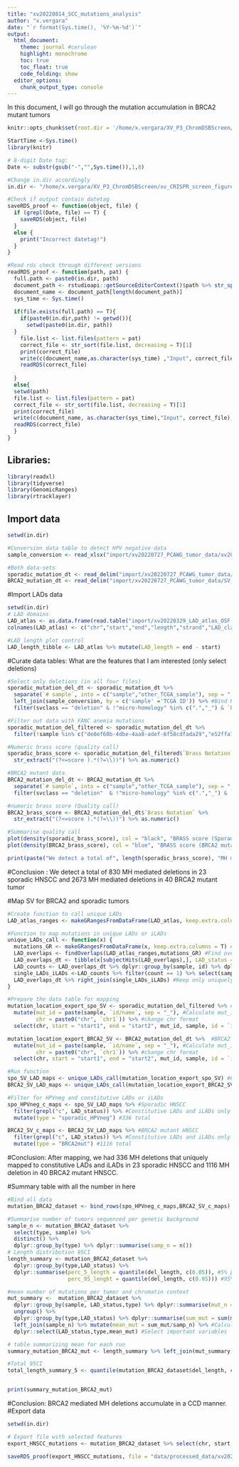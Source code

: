 ```yaml
---
title: "xv20220814_SCC_mutations_analysis"
author: "x.vergara"
date: "`r format(Sys.time(), '%Y-%m-%d')`"
output:
  html_document:
    theme: journal #cerulean
    highlight: monochrome
    toc: true
    toc_float: true
    code_folding: show
  editor_options:
    chunk_output_type: console
---
```


In this document, I will go through the mutation accumulation in BRCA2 mutant tumors

```r
knitr::opts_chunk$set(root.dir = '/home/x.vergara/XV_P3_ChromDSBScreen/xv_CRISPR_screen_figures/rmarkdown/xv20210920_paper_scripts/short_version/knit_html/')

StartTime <-Sys.time()
library(knitr)

# 8-digit Date tag:
Date <- substr(gsub("-","",Sys.time()),1,8)

#Change in.dir accordingly
in.dir <- "/home/x.vergara/XV_P3_ChromDSBScreen/xv_CRISPR_screen_figures/"

#Check if output contain datetag
saveRDS_proof <- function(object, file) {
  if (grepl(Date, file) == T) {
    saveRDS(object, file)
  }
  else {
    print("Incorrect datetag!")
  }
}

#Read rds check through different versions
readRDS_proof <- function(path, pat) {
  full.path <- paste0(in.dir, path)
  document_path <- rstudioapi::getSourceEditorContext()$path %>% str_split(pattern = "/") %>% unlist()
  document_name <- document_path[length(document_path)]
  sys_time <- Sys.time()
  
  if(file.exists(full.path) == T){
    if(paste0(in.dir,path) != getwd()){
      setwd(paste0(in.dir, path))
  }
    file.list <- list.files(pattern = pat)
    correct_file <- str_sort(file.list, decreasing = T)[1]
    print(correct_file)
    write(c(document_name,as.character(sys_time) ,"Input", correct_file), file = paste0(in.dir,"log"), ncolumns = 4, sep = "\t", append = T)
    readRDS(correct_file)
    
  }
  else{
  setwd(path)
  file.list <- list.files(pattern = pat)
  correct_file <- str_sort(file.list, decreasing = T)[1]
  print(correct_file)
  write(c(document_name, as.character(sys_time),"Input", correct_file),file = paste0(in.dir,"log"), ncolumns = 4, sep = "\t", append = T)
  readRDS(correct_file)
  }
}

```

## Libraries:

```r
library(readxl)
library(tidyverse)
library(GenomicRanges)
library(rtracklayer)
```

## Import data

```r
setwd(in.dir)

#Conversion data table to detect HPV negative data
sample_conversion <- read_xlsx("import/xv20220727_PCAWG_tumor_data/xv20220815_conversion_table_samples_TCGA.xlsx", col_names = T)

#Both data-sets
sporadic_mutation_dt <- read_delim("import/xv20220727_PCAWG_tumor_data/SV_Indels_PCAWG/HNSC/BRASS/summary_shortened.txt") #BRCA2 +/+ HNSCC
BRCA2_mutation_dt <- read_delim("import/xv20220727_PCAWG_tumor_data/SV_Indels_PCAWG/BRCA2/BRASS/summary_shortened.txt") #BRCA2 -/- HNSCC
```

#Import LADs data
```r
setwd(in.dir)
# LAD domains
LAD_atlas <- as.data.frame(read.table("import/xv20220329_LAD_atlas_OSF.bed.gz",header = FALSE, sep="\t",stringsAsFactors=FALSE, quote=""))
colnames(LAD_atlas) <- c("chr","start","end","length","strand","LAD_class")

#LAD_length plot control
LAD_length_tibble <- LAD_atlas %>% mutate(LAD_length = end - start)

```

#Curate data tables: What are the features that I am interested (only select deletions)
```r
#Select only deletions (in all four files)
sporadic_mutation_del_dt <- sporadic_mutation_dt %>% 
  separate(`# sample`, into = c("sample","other_TCGA_sample"), sep = ",") %>% #Remove from sample column the second TCGA id
  left_join(sample_conversion, by = c('sample' ='TCGA ID')) %>% #Bind HPV data
  filter(svclass == "deletion" & !"micro-homology" %in% c(".","_") & `Brass Notation` != "_" & grepl("Neg", `Name Supp. Table`)) #Filter MH mediated deletions

#Filter out data with FANC anemia mutations
sporadic_mutation_del_filtered <- sporadic_mutation_del_dt %>% 
  filter(!sample %in% c("de8ef60b-4dbe-4aa8-adef-6f58cdfada29","e52ffa79-557a-4024-81f3-f3826c227ec5")) #sample with mutation in putative FA proteins

#Numeric brass score (quality call)
sporadic_brass_score <- sporadic_mutation_del_filtered$`Brass Notation` %>% 
  str_extract("(?<=score ).*(?=\\))") %>% as.numeric()

#BRCA2 mutant data
BRCA2_mutation_del_dt <- BRCA2_mutation_dt %>% 
  separate(`# sample`, into = c("sample","other_TCGA_sample"), sep = ",") %>% 
  filter(svclass == "deletion"  & !"micro-homology" %in% c(".","_") & `Brass Notation` != "_") #Filter MH mediated deletions

#numeric brass score (Quality call)
BRCA2_brass_score <- BRCA2_mutation_del_dt$`Brass Notation` %>% 
  str_extract("(?<=score ).*(?=\\))") %>% as.numeric()

#Summarise quality call
plot(density(sporadic_brass_score), col = "black", "BRASS score (Sporadinc HNSCC samples)")
plot(density(BRCA2_brass_score), col = "blue", "BRASS score (BRCA2 mutant HNSCC samples)")

print(paste("We detect a total of", length(sporadic_brass_score), "MH mediated deletions in 23 sporadic HNSCC and ", length(BRCA2_brass_score), "MH mediated deletions in 40 BRCA2 mutant tumor"))

```
#Conclusion : We detect a total of 830 MH mediated deletions in 23 sporadic HNSCC and 2673 MH mediated deletions in 40 BRCA2 mutant tumor

#Map SV for BRCA2 and sporadic tumors
```r
#Create function to call unique LADs
LAD_atlas_ranges <- makeGRangesFromDataFrame(LAD_atlas, keep.extra.columns = T) #Make LADs into GR ranges

#Function to map mutations in unique LADs or iLADs
unique_LADs_call <- function(x) {
  mutations_GR <- makeGRangesFromDataFrame(x, keep.extra.columns = T) #Make a GR object with the coordinated of the deletion
  LAD_overlaps <- findOverlaps(LAD_atlas_ranges,mutations_GR) #Find overlaps between deletions and LAD states
  LAD_overlaps_dt <- tibble(x[subjectHits(LAD_overlaps),], LAD_status =  LAD_atlas[queryHits(LAD_overlaps),6]) #Extract the LAD_status of the mapped deletion
  LAD_counts <- LAD_overlaps_dt %>% dplyr::group_by(sample, id) %>% dplyr::summarize(count = n()) #How many different overlaps a deletions has. count = 1 -> single map, if bigger means goes over border
  single_LADs_iLADs <-LAD_counts %>% filter(count == 1) %>% select(sample, id) #Filter these that are called only once
  LAD_overlaps_dt %>% right_join(single_LADs_iLADs) #Keep only uniquely called
}

#Prepare the data table for mapping
mutation_location_export_spo_SV <- sporadic_mutation_del_filtered %>% #Sporadic HNSCC
  mutate(mut_id = paste(sample, `id/name`, sep = "_"), #Calculate mut_id (sample_mut)
         chr = paste0("chr", `chr1`)) %>% #change chr format
  select(chr, start = "start1", end = "start2", mut_id, sample, id = `id/name`) #select needed columns

mutation_location_export_BRCA2_SV <- BRCA2_mutation_del_dt %>%  #BRCA2 mutant HNSCC
  mutate(mut_id = paste(sample, `id/name`, sep = "_"), #Calculate mut_id (sample_mut)
         chr = paste0("chr", `chr1`)) %>% #change chr format
  select(chr, start = "start1", end = "start2", mut_id, sample, id = `id/name`) #select needed columns

#Run function
spo_SV_LAD_maps <- unique_LADs_call(mutation_location_export_spo_SV) #689 uniquely mapped MH del in HNSCC tumors
BRCA2_SV_LAD_maps <- unique_LADs_call(mutation_location_export_BRCA2_SV) #2281 uniquely mapped MH del in BRCA2mut tumors

#Filter for HPVneg and constitutive LADs or iLADs
spo_HPVneg_c_maps <- spo_SV_LAD_maps %>% #Sporadic HNSCC
  filter(grepl("c", LAD_status)) %>% #Constitutive LADs and iLADs only
  mutate(type = "sporadic_HPVneg") #336 total

BRCA2_SV_c_maps <- BRCA2_SV_LAD_maps %>% #BRCA2 mutant HNSCC
  filter(grepl("c", LAD_status)) %>% #Constitutive LADs and iLADs only
  mutate(type = "BRCA2mut") #1116 total

```
#Conclusion: After mapping, we had 336 MH deletions that uniquely mapped to constitutive LADs and iLADs in 23 sporadic HNSCC and 1116 MH deletion in 40 BRCA2 mutant HNSCC.

#Summary table with all the number in here
```r
#Bind all data
mutation_BRCA2_dataset <- bind_rows(spo_HPVneg_c_maps,BRCA2_SV_c_maps) %>% mutate(del_length = end - start)

#Summarise number of tumors sequenced per genetic background
sample_n <- mutation_BRCA2_dataset %>% 
  select(type, sample) %>% 
  distinct() %>% 
  dplyr::group_by(type) %>% dplyr::summarise(samp_n = n())
# Length distribution 95CI
length_summary <- mutation_BRCA2_dataset %>% 
  dplyr::group_by(type,LAD_status) %>% 
  dplyr::summarise(perc_5_length = quantile(del_length, c(0.05)), #5% percentile
                   perc_95_lenght = quantile(del_length, c(0.95))) #95% percentile

#mean number of mutations per tumor and chromatin context
mut_summary <-  mutation_BRCA2_dataset %>% 
  dplyr::group_by(sample, LAD_status,type) %>% dplyr::summarise(mut_n = n()) %>% #Number of mutations per tumor and chromatin context
  ungroup() %>% 
  dplyr::group_by(type,LAD_status) %>% dplyr::summarise(sum_mut = sum(mut_n)) %>% 
  left_join(sample_n) %>% mutate(mean_mut = sum_mut/samp_n) %>% #Calculate mean including 0 values
  dplyr::select(LAD_status,type,mean_mut) #Select important variables

# table summarizing mean for each run
summary_mutation_BRCA2_mut <- length_summary %>% left_join(mut_summary)

#Total 95CI 
total_length_summary_5 <- quantile(mutation_BRCA2_dataset$del_length, c(0.05,0.95))


print(summary_mutation_BRCA2_mut)
```

#Conclusion: BRCA2 mediated MH deletions accumulate in a CCD manner.
#Export data
```r
setwd(in.dir)

# Export file with selected features
export_HNSCC_mutations <- mutation_BRCA2_dataset %>% select(chr, start, end, tum_id = "sample", mut_id = "id", LAD_status, type, del_length)

saveRDS_proof(export_HNSCC_mutations, file = "data/processed_data/xv20220815_SCC_SV_MH_deletions.rds")

```
